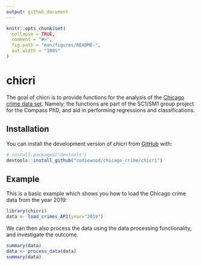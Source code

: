 ```yaml
---
output: github_document
---
```


<!-- README.md is generated from README.Rmd. Please edit that file -->

```r
knitr::opts_chunk$set(
  collapse = TRUE,
  comment = "#>",
  fig.path = "man/figures/README-",
  out.width = "100%"
)
```

# chicri

<!-- badges: start -->
<!-- badges: end -->

The goal of chicri is to provide functions for the analysis of the [Chicago crime data set](https://data.cityofchicago.org/Public-Safety/Crimes-2001-to-Present/ijzp-q8t2). Namely, the functions are part of the SC1/SM1 group project for the Compass PhD, and aid in performing regressions and classifications.

## Installation

You can install the development version of chicri from [GitHub](https://github.com/) with:

``` r
# install.packages("devtools")
devtools::install_github("codiewood/chicago_crime/chicri")
```

## Example

This is a basic example which shows you how to load the Chicago crime data from the year 2019:

```r
library(chicri)
data <- load_crimes_API(year="2019")
```

We can then also process the data using the data processing functionality, and investigate the outcome.

```r
summary(data)
data <- process_data(data)
summary(data)
```

